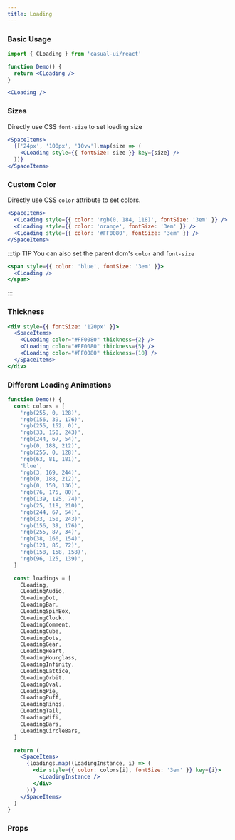```yaml
---
title: Loading
---
```


### Basic Usage

```jsx title="In JSX"
import { CLoading } from 'casual-ui/react'

function Demo() {
  return <CLoading />
}
```

```jsx live
<CLoading />
```

### Sizes

Directly use CSS `font-size` to set loading size

```jsx live
<SpaceItems>
  {['24px', '100px', '10vw'].map(size => (
    <CLoading style={{ fontSize: size }} key={size} />
  ))}
</SpaceItems>
```

### Custom Color

Directly use CSS `color` attribute to set colors.

```jsx live
<SpaceItems>
  <CLoading style={{ color: 'rgb(0, 184, 118)', fontSize: '3em' }} />
  <CLoading style={{ color: 'orange', fontSize: '3em' }} />
  <CLoading style={{ color: '#FF0080', fontSize: '3em' }} />
</SpaceItems>
```

:::tip TIP
You can also set the parent dom's `color` and `font-size`

```jsx live
<span style={{ color: 'blue', fontSize: '3em' }}>
  <CLoading />
</span>
```

:::

### Thickness

```jsx live
<div style={{ fontSize: '120px' }}>
  <SpaceItems>
    <CLoading color="#FF0080" thickness={2} />
    <CLoading color="#FF0080" thickness={5} />
    <CLoading color="#FF0080" thickness={10} />
  </SpaceItems>
</div>
```

### Different Loading Animations

```jsx live
function Demo() {
  const colors = [
    'rgb(255, 0, 128)',
    'rgb(156, 39, 176)',
    'rgb(255, 152, 0)',
    'rgb(33, 150, 243)',
    'rgb(244, 67, 54)',
    'rgb(0, 188, 212)',
    'rgb(255, 0, 128)',
    'rgb(63, 81, 181)',
    'blue',
    'rgb(3, 169, 244)',
    'rgb(0, 188, 212)',
    'rgb(0, 150, 136)',
    'rgb(76, 175, 80)',
    'rgb(139, 195, 74)',
    'rgb(25, 118, 210)',
    'rgb(244, 67, 54)',
    'rgb(33, 150, 243)',
    'rgb(156, 39, 176)',
    'rgb(255, 87, 34)',
    'rgb(38, 166, 154)',
    'rgb(121, 85, 72)',
    'rgb(158, 158, 158)',
    'rgb(96, 125, 139)',
  ]

  const loadings = [
    CLoading,
    CLoadingAudio,
    CLoadingDot,
    CLoadingBar,
    CLoadingSpinBox,
    CLoadingClock,
    CLoadingComment,
    CLoadingCube,
    CLoadingDots,
    CLoadingGear,
    CLoadingHeart,
    CLoadingHourglass,
    CLoadingInfinity,
    CLoadingLattice,
    CLoadingOrbit,
    CLoadingOval,
    CLoadingPie,
    CLoadingPuff,
    CLoadingRings,
    CLoadingTail,
    CLoadingWifi,
    CLoadingBars,
    CLoadingCircleBars,
  ]

  return (
    <SpaceItems>
      {loadings.map((LoadingInstance, i) => (
        <div style={{ color: colors[i], fontSize: '3em' }} key={i}>
          <LoadingInstance />
        </div>
      ))}
    </SpaceItems>
  )
}
```

### Props

<PropTable name="CLoading" />
